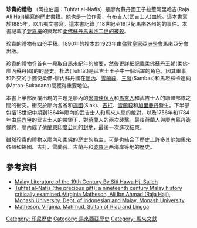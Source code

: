 {{Link style|time=2015-12-13T14:33:29+00:00}}
'''珍貴的禮物''' （阿拉伯語：Tuhfat al-Nafis）是廖內蘇丹國王子拉惹阿里哈吉(Raja Ali Haji)編寫的歷史書籍。他也是一位作家，有[[布吉人|布吉人]](武吉士人)血統。這本書寫於1885年，以爪夷文書寫。這本書記錄了18世紀至19世紀馬來各州的的事件。本書記載了[[登嘉樓|登嘉樓]]的興起和[[:en:Makam_Sultan_Mahmud_Mangkat_Dijulang|柔佛蘇丹馬末沙二世的被殺]]。

珍貴的禮物有四份手稿。1890年的抄本於1923年由[[倫敦|倫敦]][[皇家亞洲學會|皇家亞洲學會]]馬來亞分會出版。

珍貴的禮物卷首有一段取自[[馬來紀年|馬來紀年]]的摘要，然後更詳細記載[[柔佛蘇丹王朝|柔佛蘇丹王朝]](柔佛-廖內蘇丹國)的的歷史。杜法(Tuhfat)是武吉士王子中一個活躍的角色，因其軍事和外交的手腕使柔佛-廖內蘇丹國在[[廖內|廖內]]、[[雪蘭莪|雪蘭莪]]、[[:en:Sultanate_of_Sambas|三發]](Sambas)和馬坦蘇卡達納(Matan-Sukadana)間獲得重要地位。

本書上半部反覆出現的主題是廖內的[[米南佳保人|米南佳保人]]和[[馬來人|馬來人]]和武吉士人的聯盟部隊之間的衝突。衝突於廖內各省和[[:en:Sultanate_of_Siak_Sri_Indrapura|錫國]](Siak)、[[吉打|吉打]]、[[雪蘭莪|雪蘭莪]]和[[加里曼丹|加里曼丹]]發生。下半部包括18世紀中期到1864年廖內的武吉士人和馬來人間的敵對，以及1756年和1784年由[[馬六甲|馬六甲]]的武吉士人的帶領下，對[[荷蘭|荷蘭]]人的兩次襲擊。最後荷蘭人與廖內蘇丹簽條約，廖內成了[[荷蘭東印度公司|荷蘭東印度公司]]的[[封地|封地]]，最後一次進攻結束。

雖然珍貴的禮物以廖內和[[柔佛|柔佛]]的歷史的為主，可是也結合了歷史上許多其他如馬來各州如錫國、吉打、雪蘭莪、吉蘭丹和[[婆羅洲|婆羅洲]]西海岸等地的歷史。

==參考資料==
*[http://books.google.com.my/books?id=dtNx3QcEg_cC&pg=PA136&dq=Tuhfat+al-Nafis&hl=en&ei=z0DGTa_nB8jMrQf9u8TVBA&sa=X&oi=book_result&ct=result&resnum=7&ved=0CEcQ6AEwBg#v=onepage&q=Tuhfat%20al-Nafis&f=false Malay Literature of the 19th Century By Siti Hawa Hj. Salleh] {{Wayback|url=http://books.google.com.my/books?id=dtNx3QcEg_cC&pg=PA136&dq=Tuhfat+al-Nafis&hl=en&ei=z0DGTa_nB8jMrQf9u8TVBA&sa=X&oi=book_result&ct=result&resnum=7&ved=0CEcQ6AEwBg#v=onepage&q=Tuhfat%20al-Nafis&f=false |date=20130921061402 }}
*[http://books.google.com.my/books?id=afjhQwAACAAJ&dq=Tuhfat+al-Nafis&hl=en&ei=kEHGTezzPNGxrAesr4i6AQ&sa=X&oi=book_result&ct=result&resnum=7&ved=0CEcQ6AEwBjgK Tuhfat al-Nafis (the precious gift): a nineteenth century Malay history critically examined.;Virginia Matheson, Ali Ibn Ahmad (Raja Haji), Monash University. Dept. of Indonesian and Malay, Monash University] {{Wayback|url=http://books.google.com.my/books?id=afjhQwAACAAJ&dq=Tuhfat+al-Nafis&hl=en&ei=kEHGTezzPNGxrAesr4i6AQ&sa=X&oi=book_result&ct=result&resnum=7&ved=0CEcQ6AEwBjgK |date=20130921061349 }}
*[http://cip.cornell.edu/DPubS?verb=Display&version=1.0&service=UI&handle=seap.indo/1107127220&page=record Matheson, Virginia, Mahmud, Sultan of Riau and Lingga] {{Wayback|url=http://cip.cornell.edu/DPubS?verb=Display&version=1.0&service=UI&handle=seap.indo%2F1107127220&page=record |date=20160304192313 }}




[[Category:_印尼歷史|Category: 印尼歷史]]
[[Category:_馬來西亞歷史|Category: 馬來西亞歷史]]
[[Category:_馬來文獻|Category: 馬來文獻]]
